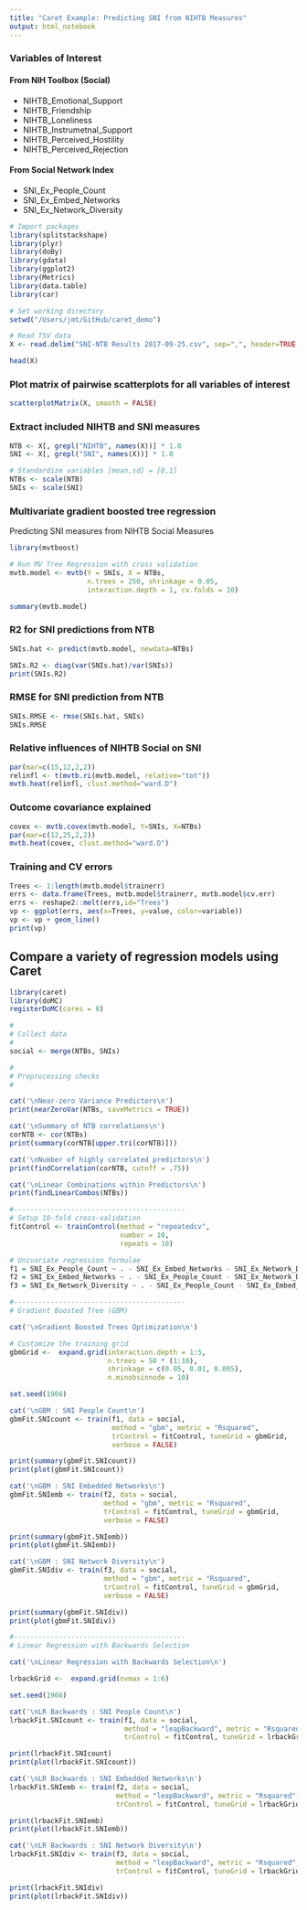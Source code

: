 ```yaml
---
title: "Caret Example: Predicting SNI from NIHTB Measures"
output: html_notebook
---
```


### Variables of Interest

#### From NIH Toolbox (Social)
- NIHTB_Emotional_Support
- NIHTB_Friendship
- NIHTB_Loneliness
- NIHTB_Instrumetnal_Support
- NIHTB_Perceived_Hostility
- NIHTB_Perceived_Rejection

#### From Social Network Index
- SNI_Ex_People_Count
- SNI_Ex_Embed_Networks
- SNI_Ex_Network_Diversity

```r
# Import packages
library(splitstackshape)
library(plyr)
library(doBy)
library(gdata)
library(ggplot2)
library(Metrics)
library(data.table)
library(car)

# Set working directory
setwd("/Users/jmt/GitHub/caret_demo")

# Read TSV data
X <- read.delim("SNI-NTB Results 2017-09-25.csv", sep=",", header=TRUE, fill=TRUE)

head(X)
```

### Plot matrix of pairwise scatterplots for all variables of interest
```r
scatterplotMatrix(X, smooth = FALSE)
```

### Extract included NIHTB and SNI measures
```r
NTB <- X[, grepl("NIHTB", names(X))] * 1.0
SNI <- X[, grepl("SNI", names(X))] * 1.0

# Standardize variables [mean,sd] = [0,1]
NTBs <- scale(NTB)
SNIs <- scale(SNI)
```

### Multivariate gradient boosted tree regression
Predicting SNI measures from NIHTB Social Measures
```r
library(mvtboost)

# Run MV Tree Regression with cross validation
mvtb.model <- mvtb(Y = SNIs, X = NTBs,
                   n.trees = 250, shrinkage = 0.05,
                   interaction.depth = 1, cv.folds = 10)

summary(mvtb.model)
```

### R2 for SNI predictions from NTB
```r
SNIs.hat <- predict(mvtb.model, newdata=NTBs)

SNIs.R2 <- diag(var(SNIs.hat)/var(SNIs))
print(SNIs.R2)
```

### RMSE for SNI prediction from NTB
```r
SNIs.RMSE <- rmse(SNIs.hat, SNIs)
SNIs.RMSE
```

### Relative influences of NIHTB Social on SNI
```r
par(mar=c(15,12,2,2))
relinfl <- t(mvtb.ri(mvtb.model, relative="tot"))
mvtb.heat(relinfl, clust.method="ward.D")
```

### Outcome covariance explained
```r
covex <- mvtb.covex(mvtb.model, Y=SNIs, X=NTBs)
par(mar=c(12,25,2,2))
mvtb.heat(covex, clust.method="ward.D")
```

### Training and CV errors
```r
Trees <- 1:length(mvtb.model$trainerr)
errs <- data.frame(Trees, mvtb.model$trainerr, mvtb.model$cv.err)
errs <- reshape2::melt(errs,id="Trees")
vp <- ggplot(errs, aes(x=Trees, y=value, color=variable))
vp <- vp + geom_line()
print(vp)
```

## Compare a variety of regression models using Caret
```r
library(caret)
library(doMC)
registerDoMC(cores = 8)

#
# Collect data
#
social <- merge(NTBs, SNIs)

#
# Preprocessing checks
#

cat('\nNear-zero Variance Predictors\n')
print(nearZeroVar(NTBs, saveMetrics = TRUE))

cat('\nSummary of NTB correlations\n')
corNTB <- cor(NTBs)
print(summary(corNTB[upper.tri(corNTB)]))

cat('\nNumber of highly correlated predictors\n')
print(findCorrelation(corNTB, cutoff = .75))

cat('\nLinear Combinations within Predictors\n')
print(findLinearCombos(NTBs))
```

```r
#------------------------------------------
# Setup 10-fold cross-validation
fitControl <- trainControl(method = "repeatedcv",
                           number = 10,
                           repeats = 10)

# Univariate regression formulae
f1 = SNI_Ex_People_Count ~ . - SNI_Ex_Embed_Networks - SNI_Ex_Network_Diversity
f2 = SNI_Ex_Embed_Networks ~ . - SNI_Ex_People_Count - SNI_Ex_Network_Diversity
f3 = SNI_Ex_Network_Diversity ~ . - SNI_Ex_People_Count - SNI_Ex_Embed_Networks
```

```r
#------------------------------------------
# Gradient Boosted Tree (GBM)

cat('\nGradient Boosted Trees Optimization\n')

# Customize the training grid
gbmGrid <-  expand.grid(interaction.depth = 1:5, 
                        n.trees = 50 * (1:10), 
                        shrinkage = c(0.05, 0.01, 0.005),
                        n.minobsinnode = 10)

set.seed(1966)

cat('\nGBM : SNI People Count\n')   
gbmFit.SNIcount <- train(f1, data = social,
                         method = "gbm", metric = "Rsquared",
                         trControl = fitControl, tuneGrid = gbmGrid,
                         verbose = FALSE)

print(summary(gbmFit.SNIcount))
print(plot(gbmFit.SNIcount))

cat('\nGBM : SNI Embedded Networks\n') 
gbmFit.SNIemb <- train(f2, data = social,
                       method = "gbm", metric = "Rsquared",
                       trControl = fitControl, tuneGrid = gbmGrid,
                       verbose = FALSE)

print(summary(gbmFit.SNIemb))
print(plot(gbmFit.SNIemb))

cat('\nGBM : SNI Network Diversity\n')
gbmFit.SNIdiv <- train(f3, data = social,
                       method = "gbm", metric = "Rsquared",
                       trControl = fitControl, tuneGrid = gbmGrid,
                       verbose = FALSE)

print(summary(gbmFit.SNIdiv))
print(plot(gbmFit.SNIdiv))
```

```r
#------------------------------------------
# Linear Regression with Backwards Selection

cat('\nLinear Regression with Backwards Selection\n')

lrbackGrid <-  expand.grid(nvmax = 1:6)

set.seed(1966)

cat('\nLR Backwards : SNI People Count\n')
lrbackFit.SNIcount <- train(f1, data = social,
                            method = "leapBackward", metric = "Rsquared",
                            trControl = fitControl, tuneGrid = lrbackGrid)

print(lrbackFit.SNIcount)
print(plot(lrbackFit.SNIcount))

cat('\nLR Backwards : SNI Embedded Networks\n')
lrbackFit.SNIemb <- train(f2, data = social, 
                          method = "leapBackward", metric = "Rsquared",
                          trControl = fitControl, tuneGrid = lrbackGrid)

print(lrbackFit.SNIemb)
print(plot(lrbackFit.SNIemb))

cat('\nLR Backwards : SNI Network Diversity\n')
lrbackFit.SNIdiv <- train(f3, data = social,
                          method = "leapBackward", metric = "Rsquared",
                          trControl = fitControl, tuneGrid = lrbackGrid)

print(lrbackFit.SNIdiv)
print(plot(lrbackFit.SNIdiv))
```